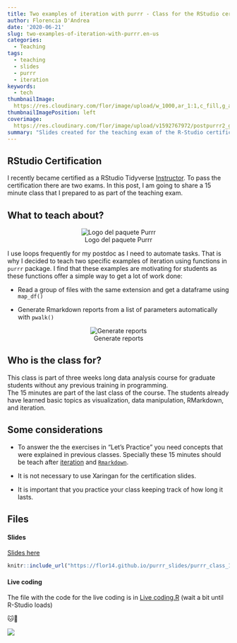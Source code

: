 ```yaml
---
title: Two examples of iteration with purrr - Class for the RStudio certification
author: Florencia D'Andrea
date: '2020-06-21'
slug: two-examples-of-iteration-with-purrr.en-us
categories: 
  - Teaching
tags:
  - teaching
  - slides
  - purrr
  - iteration
keywords:
  - tech
thumbnailImage: 
  https://res.cloudinary.com/flor/image/upload/w_1000,ar_1:1,c_fill,g_auto,e_art:hokusai/v1592763305/14_ibvzqm.png
thumbnailImagePosition: left
coverimage:
  https://res.cloudinary.com/flor/image/upload/v1592767972/postpurrr2_gjjgeb.png
summary: "Slides created for the teaching exam of the R-Studio certification"
---
```


## RStudio Certification

I recently became certified as a RStudio Tidyverse [Instructor](https://education.rstudio.com/trainers/). To pass the certification there are two exams. In this post, I am going to share a 15 minute class that I prepared to as part of the teaching exam.


## What to teach about?

<center>
![Logo del paquete Purrr](https://res.cloudinary.com/flor/image/upload/c_scale,w_156/v1592765241/purrr_yefga4.png)
</center>

I use loops frequently for my postdoc as I need to automate tasks. That is why I decided to teach two specific examples of iteration using functions in `purrr` package.
I find that these examples are motivating for students as these functions offer a simple way to get a lot of work done:

- Read a group of files with the same extension and get a dataframe using `map_df()`

- Generate Rmarkdown reports from a list of parameters automatically with `pwalk()`

<center>
![Generate reports](https://res.cloudinary.com/flor/image/upload/v1590443438/7_eng_oi5rck.png)
</center>

## Who is the class for?

This class is part of three weeks long data analysis course for graduate students without any previous training in programming.  
The 15 minutes are part of the last class of the course. The students already have learned basic topics as visualization, data manipulation, RMarkdown, and iteration. 


## Some considerations

* To answer the the exercises in "Let's Practice" you need concepts that were explained in previous classes. Specially these 15 minutes should be teach after [iteration](https://r4ds.had.co.nz/iteration.html) and [`Rmarkdown` ](https://r4ds.had.co.nz/r-markdown.html). 

* It is not necessary to use Xaringan for the certification slides. 

* It is important that you practice your class keeping track of how long it lasts.


## Files
#### Slides
[Slides here](https://flor14.github.io/purrr_slides/purrr_class_15min#1)
```r
knitr::include_url("https://flor14.github.io/purrr_slides/purrr_class_15min#1", height = 300)
```


#### Live coding

The file with the code for the live coding is in [Live coding.R](https://mybinder.org/v2/gh/flor14/purrr_class/e6be8080991cbd9cad0eba7b4f24858a469026a3) (wait a bit until R-Studio loads)


🐱🧶

![](https://res.cloudinary.com/flor/image/upload/v1592183718/tuna_piola_qk9jad.png)



